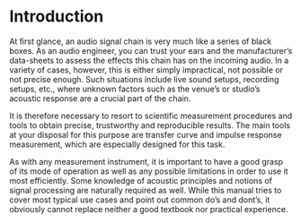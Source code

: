 # Introduction
At first glance, an audio signal chain is very much like a series of black boxes. 
As an audio engineer, you can trust your ears and the manufacturer's data-sheets to assess the effects this chain has on the incoming audio. 
In a variety of cases, however, this is either simply impractical, not possible or not precise enough. 
Such situations include live sound setups, recording setups, etc., where unknown factors such as the venue's or studio's acoustic response are a crucial part of the chain.

It is therefore necessary to resort to scientific measurement procedures and tools to obtain precise, trustworthy and reproducible results. 
The main tools at your disposal for this purpose are transfer curve and impulse response measurement, which are especially designed for this task.

As with any measurement instrument, it is important to have a good grasp of its mode of operation as well as any possible limitations in order to use it most efficiently. 
Some knowledge of acoustic principles and notions of signal processing are naturally required as well. 
While this manual tries to cover most typical use cases and point out common do's and dont's, it obviously cannot replace neither a good textbook nor practical experience.
